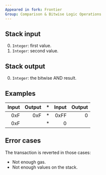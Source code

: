 ```yaml
---
Appeared in fork: Frontier
Group: Comparison & Bitwise Logic Operations
---
```


## Stack input

0. `Integer`: first value.
1. `Integer`: second value.

## Stack output

0. `Integer`: the bitwise AND result.

## Examples

| Input | Output | * | Input | Output |
|------:|-------:|-|------:|-------:|
| 0xF | 0xF | * | 0xFF | 0 |
| 0xF | | * | 0 | |

## Error cases

The transaction is reverted in those cases:
- Not enough gas.
- Not enough values on the stack.

